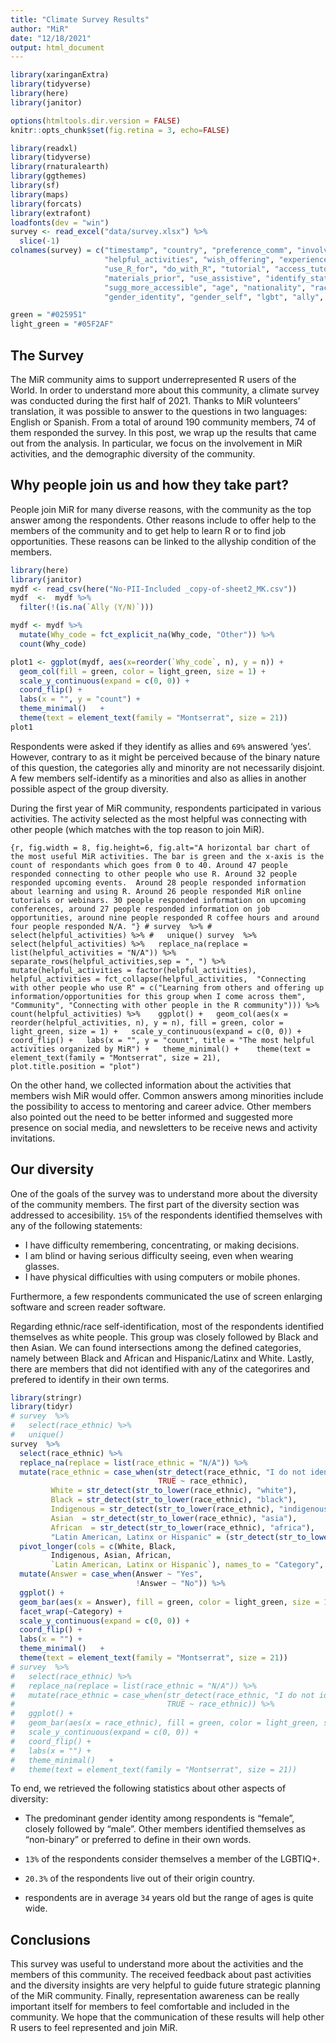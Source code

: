 ---
title: "Climate Survey Results"
author: "MiR"
date: "12/18/2021"
output: html_document
---

```{r setup, include=FALSE}
library(xaringanExtra)
library(tidyverse)
library(here)
library(janitor)

options(htmltools.dir.version = FALSE)
knitr::opts_chunk$set(fig.retina = 3, echo=FALSE)

library(readxl)
library(tidyverse)
library(rnaturalearth)
library(ggthemes)
library(sf)
library(maps)
library(forcats)
library(extrafont)
loadfonts(dev = "win")
survey <- read_excel("data/survey.xlsx") %>%
  slice(-1) 
colnames(survey) = c("timestamp", "country", "preference_comm", "involved",
                     "helpful_activities", "wish_offering", "experience_R",
                     "use_R_for", "do_with_R", "tutorial", "access_tutorials",
                     "materials_prior", "use_assistive", "identify_statements",
                     "sugg_more_accessible", "age", "nationality", "race_ethnic",
                     "gender_identity", "gender_self", "lgbt", "ally", "raffle")

green = "#025951"
light_green = "#05F2AF"
```

## The Survey

The MiR community aims to support underrepresented R users of the World. In order to understand more about this community, a climate survey was conducted during the first half of 2021. Thanks to MiR volunteers' translation, it was possible to answer to the questions in two languages: English or Spanish. From a total of around 190 community members, 74 of them responded the survey. In this post, we wrap up the results that came out from the analysis. In particular, we focus on the involvement in MiR activities, and the demographic diversity of the community. 

## Why people join us and how they take part?

People join MiR for many diverse reasons, with the community as the top answer among the respondents. Other reasons include to offer help to the members of the community and to get help to learn R or to find job opportunities. These reasons can be linked to the allyship condition of the members.

```{r, message=FALSE, warning=FALSE, fig.alt="Horizontal bar chart with the main reasons why people joined MiR. The bar is green and the x-axis is the count of respondants which goes from 0 to 60.  60 people responded saying community was the biggest reason, around 42 people responded saying help was the biggest reason, around 39 people responded to learn R, around 27 people responded other, around nine people identify as MiR, around seven people mentioned certifcation, and one person responded opportunities."}
library(here)
library(janitor)
mydf <- read_csv(here("No-PII-Included _copy-of-sheet2_MK.csv"))
mydf  <-  mydf %>% 
  filter(!(is.na(`Ally (Y/N)`)))

mydf <- mydf %>% 
  mutate(Why_code = fct_explicit_na(Why_code, "Other")) %>%
  count(Why_code)

plot1 <- ggplot(mydf, aes(x=reorder(`Why_code`, n), y = n)) +
  geom_col(fill = green, color = light_green, size = 1) +
  scale_y_continuous(expand = c(0, 0)) +
  coord_flip() +
  labs(x = "", y = "count") +
  theme_minimal()   + 
  theme(text = element_text(family = "Montserrat", size = 21))
plot1
```

Respondents were asked if they identify as allies and `69%` answered 'yes'. However, contrary to as it might be perceived because of the binary nature of this question, the categories ally and minority are not necessarily disjoint. A few members self-identify as a minorities and also as allies in another possible aspect of the group diversity. 

During the first year of MiR community, respondents participated in various activities. The activity selected as the most helpful was connecting with other people (which matches with the top reason to join MiR). 

```{r, fig.width = 8, fig.height=6, fig.alt="A horizontal bar chart of the most useful MiR activities. The bar is green and the x-axis is the count of respondants which goes from 0 to 40. Around 47 people responded connecting to other people who use R. Around 32 people responded upcoming events. 
Around 28 people responded information about learning and using R. Around 26 people responded MiR online tutorials or webinars. 30 people responded information on upcoming conferences, around 27 people responded information on job opportunities, around nine people responded R coffee hours and around four people responded N/A. "}
# survey  %>%
#   select(helpful_activities) %>%
#   unique()
survey  %>%
  select(helpful_activities) %>%
  replace_na(replace = list(helpful_activities = "N/A")) %>%
  separate_rows(helpful_activities,sep = ", ") %>%
  mutate(helpful_activities = factor(helpful_activities),
         helpful_activities = fct_collapse(helpful_activities,  "Connecting with other people who use R" = c("Learning from others and offering up information/opportunities for this group when I come across them", "Community", "Connecting with other people in the R community"))) %>% 
  count(helpful_activities) %>% 
  ggplot() +
  geom_col(aes(x = reorder(helpful_activities, n), y = n), fill = green, color = light_green, size = 1) +
  scale_y_continuous(expand = c(0, 0)) +
  coord_flip() +
  labs(x = "", y = "count", title = "The most helpful activities organized by MiR") +
  theme_minimal() + 
  theme(text = element_text(family = "Montserrat", size = 21),
        plot.title.position = "plot")
```

On the other hand, we collected information about the activities that members wish MiR would offer. Common answers among minorities include the possibility to access to mentoring and career advice. Other members also pointed out the need to be better informed and suggested more presence on social media, and newsletters to be receive news and activity invitations. 

## Our diversity

One of the goals of the survey was to understand more about the diversity of the community members. The first part of the diversity section was addressed to accesibility. `15%` of the respondents identified themselves with any of the following statements:

- I have difficulty remembering, concentrating, or making decisions.
- I am blind or having serious difficulty seeing, even when wearing glasses.
- I have physical difficulties with using computers or mobile phones.

Furthermore, a few respondents communicated the use of screen enlarging software and screen reader software.

Regarding ethnic/race self-identification, most of the respondents identified themselves as white people. This group was closely followed by Black and then Asian. We can found intersections among the defined categories, namely between Black and African and Hispanic/Latinx and White. Lastly, there are members that did not identified with any of the categorires and prefered to identify in their own terms.

```{r, fig.width=14, fig.alt="A series of horizontal bar charts of some of the categories of race/ethnic. Categories include: black, white, asian, african, latin, and indigenous. The bar is green and the x-axis is the count of respondants which goes from 0 to 60. Around ten respondants identified as African and 60 didn't identify as African.  Around 17 respondants identified as Asian and 60 respondants didn't identify as Asian. Around 18 respondants identified as Black and around 55 respondants didn't identify as Black. Around two respondants identifed as indigenous and over 60 respondants didn't identify as indigenous. Around ten respondants identified as Latin American, Latinx, or Hispanic and 60 respondants didn't identify as Latin American, Latinx, or Hispanic. Around 23 respondants identified as white and around 43 respondants didn't identify as white."}
library(stringr)
library(tidyr)
# survey  %>%
#   select(race_ethnic) %>%
#   unique()
survey  %>%
  select(race_ethnic) %>%
  replace_na(replace = list(race_ethnic = "N/A")) %>%
  mutate(race_ethnic = case_when(str_detect(race_ethnic, "I do not identify with any of these categories") ~ "Any of these categories",
                                 TRUE ~ race_ethnic),
         White = str_detect(str_to_lower(race_ethnic), "white"),
         Black = str_detect(str_to_lower(race_ethnic), "black"),
         Indigenous = str_detect(str_to_lower(race_ethnic), "indigenous"),
         Asian  = str_detect(str_to_lower(race_ethnic), "asia"),
         African  = str_detect(str_to_lower(race_ethnic), "africa"),
         "Latin American, Latinx or Hispanic" = (str_detect(str_to_lower(race_ethnic),  "latin") + str_detect(str_to_lower(race_ethnic),  "hispanic"))>0) %>%
  pivot_longer(cols = c(White, Black,
         Indigenous, Asian, African,
         `Latin American, Latinx or Hispanic`), names_to = "Category", values_to = "Answer") %>%
  mutate(Answer = case_when(Answer ~ "Yes",
                            !Answer ~ "No")) %>%
  ggplot() +
  geom_bar(aes(x = Answer), fill = green, color = light_green, size = 1) +
  facet_wrap(~Category) +
  scale_y_continuous(expand = c(0, 0)) +
  coord_flip() +
  labs(x = "") +
  theme_minimal()   + 
  theme(text = element_text(family = "Montserrat", size = 21))
# survey  %>%
#   select(race_ethnic) %>%
#   replace_na(replace = list(race_ethnic = "N/A")) %>%
#   mutate(race_ethnic = case_when(str_detect(race_ethnic, "I do not identify with any of these categories") ~ "Any of these categories",
#                                  TRUE ~ race_ethnic)) %>%
#   ggplot() +
#   geom_bar(aes(x = race_ethnic), fill = green, color = light_green, size = 1) +
#   scale_y_continuous(expand = c(0, 0)) +
#   coord_flip() +
#   labs(x = "") +
#   theme_minimal()   + 
#   theme(text = element_text(family = "Montserrat", size = 21))

```


To end, we retrieved the following statistics about other aspects of diversity: 

- The predominant gender identity among respondents is "female", closely followed by "male". Other members identified themselves as "non-binary" or preferred to define in their own words. 

- `13%` of the respondents consider themselves a member of the LGBTIQ+. 

- `20.3%` of the respondents live out of their origin country. 

- respondents are in average `34` years old but the range of ages is quite wide.


## Conclusions

This survey was useful to understand more about the activities and the members of this community. The received feedback about past activities and the diversity insights are very helpful to guide future strategic planning of the MiR community. Finally, representation awareness can be really important itself for members to feel comfortable and included in the community. We hope that the communication of these results will help other R users to feel represented and join MiR.

